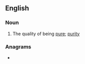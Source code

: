 ==English==

===Noun===
{{en-noun|-|es}}

# The quality of being [[pure]]; [[purity]]

===Anagrams===
* {{anagrams|en|Preussen}}